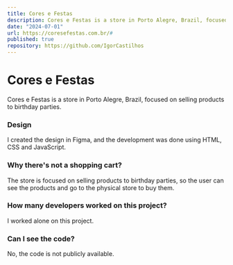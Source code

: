 ```yaml
---
title: Cores e Festas
description: Cores e Festas is a store in Porto Alegre, Brazil, focused on selling products to birthday parties.
date: "2024-07-01"
url: https://coresefestas.com.br/#
published: true
repository: https://github.com/IgorCastilhos
---
```



# Cores e Festas

Cores e Festas is a store in Porto Alegre, Brazil, focused on selling products to birthday parties.

### Design

I created the design in Figma, and the development was done using HTML, CSS and JavaScript.

[//]: # (Imagem)

### Why there's not a shopping cart?

The store is focused on selling products to birthday parties, so the user can see the products and go to the physical store to buy them.

### How many developers worked on this project?

I worked alone on this project.

### Can I see the code?

No, the code is not publicly available.
